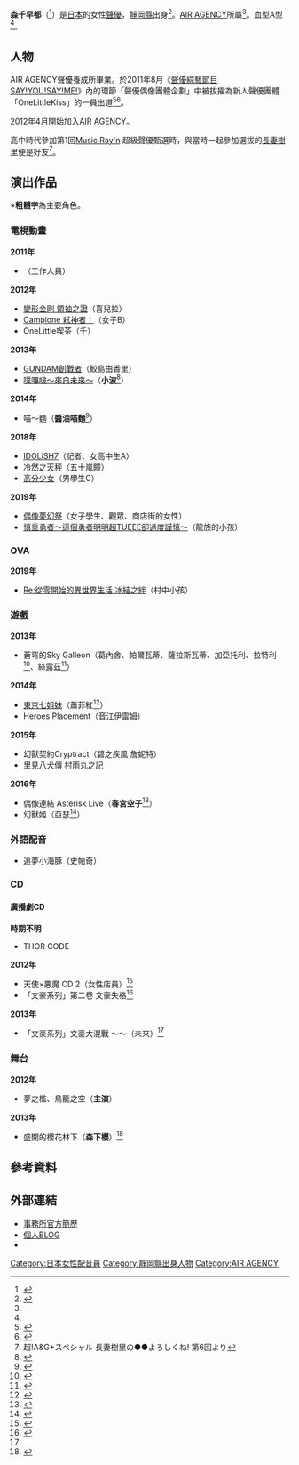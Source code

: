 {{配音員
|姓名 = 森千早都
|類型 = 
|圖片 = 
|圖片尺寸 = 
|圖片簡介 = 
|原名 = 
|外文名 = 森千早都
|外文 = 日文
|羅馬拼音 =
|英文名 = 
|暱稱 = 
|其他藝名 = 
|國籍 =
|民族 =
|籍貫 = 
|出生地= {{JPN}}[[靜岡縣|靜岡縣]]
|生年= 1989
|生月= 3
|生日= 13
|歿年= 
|歿月= 
|歿日= 
|逝世日期 = 
|逝世地點 = 
|職業 = 
|三圍 = 
|教育程度 = 
|宗教信仰 =
|配偶 = 
|兒女 = 
|父母 = 
|出身地 = 
|出道作 = 
|代表作 = 
|活動時期 = 2011年－
|活躍年代 = 
|唱片公司 =
|所屬 = [[AIR_AGENCY|AIR AGENCY]]
|網站 = 
|相關團體 =
|module= {{Japanese|embed=yes|japanese=森 千早都|kana=もり ちさと|romaji=Mori Chisato}}
}}
'''森千早都'''（{{bd|1989年|3月13日|catIdx=Mori Chisato}}<ref name="profile">{{Cite web|url=http://profile.ameba.jp/hnw1313/|title=森千早都のプロフィール|accessdate=2016-08-16}}</ref>）是[[日本|日本]]的女性[[聲優|聲優]]，[[靜岡縣|靜岡縣]]出身<ref name="profile2">{{Cite web|url=http://www.air-agency.co.jp/talent/woman/chisato_mori|title=森千早都のプロフィール|accessdate=2016-08-16|archive-date=2016-08-15|archive-url=https://web.archive.org/web/20160815060143/http://www.air-agency.co.jp/talent/woman/chisato_mori|dead-url=no}}</ref>。[[AIR_AGENCY|AIR AGENCY]]所屬<ref name="profile"/>。血型A型<ref name="profile2"/>。

== 人物 ==
AIR AGENCY聲優養成所畢業。於2011年8月《[[聲優綜藝節目_SAY!YOU!SAY!ME!|聲優綜藝節目 SAY!YOU!SAY!ME!]]》內的環節「聲優偶像團體企劃」中被拔擢為新人聲優團體「OneLittleKiss」的一員出道<ref>{{Cite web|publisher=リッスンジャパン|date=2012年3月29日|url=http://listen.jp/store/musicnews_38182_all.htm|title=新人声優ユニット“ワンリルキス”1stシングル発売決定！|accessdate=2012-06-23|deadurl=yes|archiveurl=https://web.archive.org/web/20130520100155/http://listen.jp/store/musicnews_38182_all.htm|archivedate=2013年5月20日}}</ref><ref>{{Cite web|publisher=[[ナタリー_(ニュースサイト)|ナタリー]]|date=2012年4月3日|url=http://natalie.mu/music/news/67196|title=サニーデイ田中貴プロデュース声優アイドルユニットデビュー|accessdate=2012-06-23|archive-date=2012-04-06|archive-url=https://web.archive.org/web/20120406071716/http://natalie.mu/music/news/67196|dead-url=no}}</ref>。

2012年4月開始加入AIR AGENCY。

高中時代參加第1回[[Music_Ray'n|Music Ray'n]] 超級聲優甄選時，與當時一起參加選拔的[[長妻樹里|長妻樹里]]便是好友<ref>超!A&G+スペシャル 長妻樹里の●●よろしくね! 第6回より</ref>。

== 演出作品 ==
※'''粗體字'''為主要角色。
=== 電視動畫 ===
'''2011年'''
* {{lang|ja|のらのらの〜ら}}（工作人員）
'''2012年'''
* [[變形金剛_領袖之證|變形金剛 領袖之證]]（喜兒拉）
* [[Campione_弒神者！|Campione 弒神者！]]（女子B）
* OneLittle喫茶（千）
'''2013年'''
* [[GUNDAM創戰者|GUNDAM創戰者]]（鮫島由香里）
* [[噗嗶啵～來自未來～|噗嗶啵～來自未來～]]（'''小波'''<ref>{{Cite web|publisher=TVアニメ「プピポー！」公式サイト|title=スタッフ&キャスト|url=http://pupipo.tv/staff/|accessdate=2013-11-20|deadurl=yes|archiveurl=https://web.archive.org/web/20131213052451/http://pupipo.tv/staff/|archivedate=2013-12-13}}</ref>）
'''2014年'''
* 喵〜麵（'''醬油喵麵'''<ref>{{Cite web|title=犬猫アワー「47都道府犬Ｒ＆にゃ〜めん」|url=http://www.ntv.co.jp/inuneko/|accessdate=2013-12-18|archive-date=2013-12-19|archive-url=https://web.archive.org/web/20131219040100/http://www.ntv.co.jp/inuneko/|dead-url=no}}</ref>）
'''2018年'''
* [[IDOLiSH7|IDOLiSH7]]（記者、女高中生A）
* [[冷然之天秤|冷然之天秤]]（五十嵐瞳）
* [[高分少女|高分少女]]（男學生C）
'''2019年'''
* [[偶像夢幻祭|偶像夢幻祭]]（女子學生、觀眾、商店街的女性）
* [[這個勇者明明超TUEEE卻過度謹慎|慎重勇者～這個勇者明明超TUEEE卻過度謹慎～]]（龍族的小孩）

=== OVA ===
'''2019年'''
* [[Re:從零開始的異世界生活|Re:從零開始的異世界生活 冰結之絆]]（村中小孩）<!--11月8日-->

=== 遊戲 ===
'''2013年'''
* 蒼穹的Sky Galleon（葛內舍、帕爾瓦蒂、薩拉斯瓦蒂、加亞托利、拉特利<ref>{{Cite web|publisher=森千早都ブログ「あおはるいろ。」|date=2013年7月30日|url=http://ameblo.jp/hnw1313/entry-11583254525.html|title=蒼穹のスカイガレオン！|accessdate=2013-10-24|archive-date=2016-03-04|archive-url=https://web.archive.org/web/20160304215906/http://ameblo.jp/hnw1313/entry-11583254525.html|dead-url=no}}</ref>、絲露茲<ref name="kiss">{{Cite web|publisher=森千早都ブログ「あおはるいろ。」|date=2013年10月3日|url=http://ameblo.jp/hnw1313/entry-11627018196.html|title=素敵TシャツKISS×KISS！|accessdate=2013-10-24|archive-date=2016-03-05|archive-url=https://web.archive.org/web/20160305112442/http://ameblo.jp/hnw1313/entry-11627018196.html|dead-url=no}}</ref>）
'''2014年'''
* [[東京七姐妹|東京七姐妹]]（蕭菲紅<ref>{{Cite web|publisher=Tokyo 7th シスターズ|url=http://t7s.jp/character|title=キャラクター|accessdate=2015-01-05|archive-url=https://web.archive.org/web/20150206040444/http://t7s.jp/character|archive-date=2015-02-06|dead-url=yes}}</ref>）
* Heroes Placement（音江伊雷姆）
'''2015年'''
* 幻獸契約Cryptract（碧之疾風 詹妮特）
* 里見八犬傳 村雨丸之記
'''2016年'''
* 偶像連結 Asterisk Live（'''春宮空子'''<ref>{{Cite web |title= 東京ゲームショウ出展のお知らせ |url= http://www.idolconnect.jp/ |accessdate= 2015-09-19 |archive-date= 2015-09-20 |archive-url= https://web.archive.org/web/20150920185537/http://www.idolconnect.jp/ |dead-url= no }}</ref>）
* 幻獸姬（亞瑟<ref>{{Cite web |title= 前田玲奈、森千早都、井上遥乃、伊藤はるかが、ソーシャルゲーム「幻獣姫」に出演しております。 |url= http://www.air-agency.co.jp/actor/20160203_2587 |accessdate= 2016-02-04 |archive-date= 2017-01-14 |archive-url= https://web.archive.org/web/20170114123800/http://www.air-agency.co.jp/actor/20160203_2587 |dead-url= no }}</ref>）

=== 外語配音 ===
* 追夢小海豚（史帕奇）

=== CD ===
==== 廣播劇CD ====
'''時期不明'''
* THOR CODE
'''2012年'''
* 天使×悪魔 CD 2（女性店員）<ref>{{Cite web|publisher=森千早都ブログ「あおはるいろ。」|date=2012年7月30日|url=http://ameblo.jp/hnw1313/entry-11316128016.html|title=夏がくるー！|accessdate=2013-10-24}}</ref>
* 「文豪系列」第二卷 文豪失格<ref>{{Cite web|publisher=森千早都ブログ「あおはるいろ。」|date=2012年11月18日|url=http://ameblo.jp/hnw1313/entry-11407536650.html|title=みどり色！|accessdate=2013-10-24|archive-date=2016-03-05|archive-url=https://web.archive.org/web/20160305005311/http://ameblo.jp/hnw1313/entry-11407536650.html|dead-url=no}}</ref>
'''2013年'''
* 「文豪系列」文豪大混戰 〜{{lang|ja|注文の多い編集部が打ち切りを迫っているようです}}〜（未來）<ref name="kiss"/>

=== 舞台 ===
'''2012年'''
* 夢之檻、鳥籠之空（'''主演'''）
'''2013年'''
* 盛開的櫻花林下（'''森下櫻'''）<ref>{{Cite web|publisher=れポたま!|date=2013年4月16日|url=http://repotama.com/2013/04/51177/|title=古木のぞみ、森千早都が熱演！ 「第3回「クレイドル」公演『桜の森の満開の下』」レポート|accessdate=2013-09-14|archive-date=2013-09-14|archive-url=https://web.archive.org/web/20130914050544/http://repotama.com/2013/04/51177/|dead-url=no}}</ref>

== 參考資料 ==
{{Reflist|2}}

== 外部連結 ==
* [http://www.air-agency.co.jp/talent/mori.html 事務所官方簡歷] {{Wayback|url=http://www.air-agency.co.jp/talent/mori.html |date=20150428231515 }}{{ja icon}}
* [http://ameblo.jp/hnw1313/ 個人BLOG] {{Wayback|url=http://ameblo.jp/hnw1313/ |date=20160329003947 }}{{ja icon}}
* {{Twitter|chisato_mr}}{{ja icon}}

{{AIR AGENCY}}
{{DEFAULTSORT:Mori Chisato}}
[[Category:日本女性配音員|Category:日本女性配音員]]
[[Category:靜岡縣出身人物|Category:靜岡縣出身人物]]
[[Category:AIR_AGENCY|Category:AIR AGENCY]]
